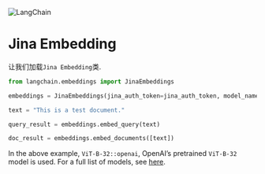 

<Head>
  <script>
    {
      `(function() {
         var _hmt = _hmt || [];
(function() {
  var hm = document.createElement("script");
  hm.src = "https://hm.baidu.com/hm.js?e60fb290e204e04c5cb6f79b0ac1e697";
  var s = document.getElementsByTagName("script")[0]; 
  s.parentNode.insertBefore(hm, s);
})();
       })();`
    }
  </script>
</Head>

![LangChain](https://pica.zhimg.com/50/v2-56e8bbb52aa271012541c1fe1ceb11a2_r.gif)





Jina Embedding
======

让我们加载`Jina Embedding`类.

```python
from langchain.embeddings import JinaEmbeddings

```

```python
embeddings = JinaEmbeddings(jina_auth_token=jina_auth_token, model_name="ViT-B-32::openai")

```

```python
text = "This is a test document."

```

```python
query_result = embeddings.embed_query(text)

```

```python
doc_result = embeddings.embed_documents([text])

```

In the above example, `ViT-B-32::openai`, OpenAI’s pretrained `ViT-B-32` model is used. For a full list of models, see [here](https://cloud.jina.ai/user/inference/model/63dca9df5a0da83009d519cd).


